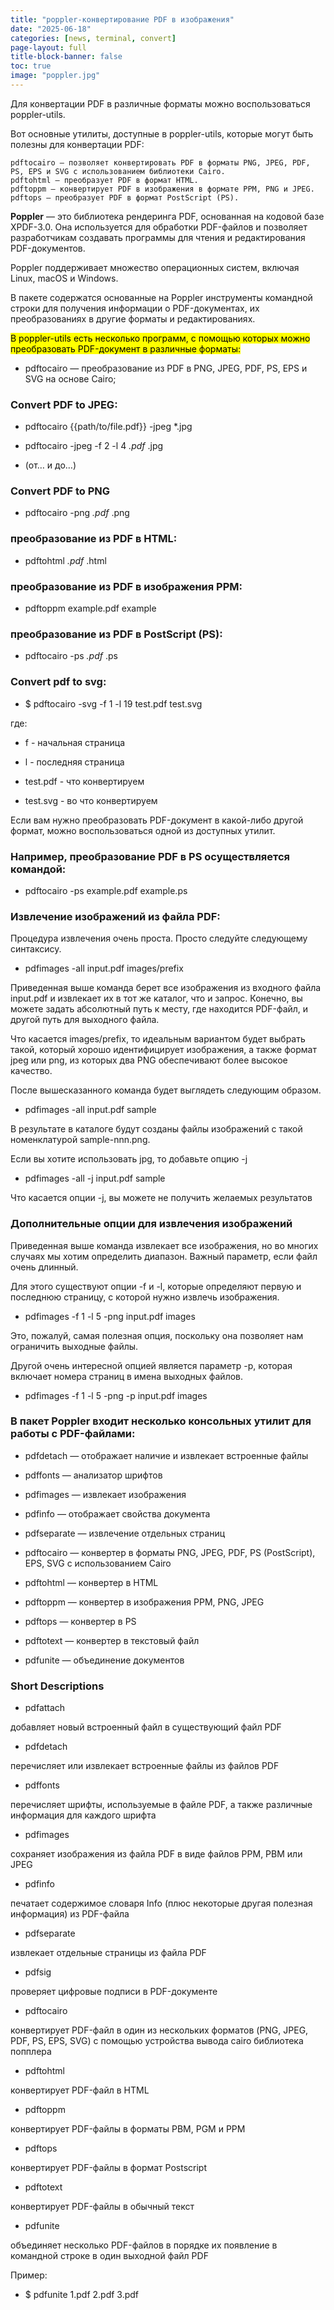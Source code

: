 ```yaml
---
title: "poppler-конвертирование PDF в изображения"
date: "2025-06-18"
categories: [news, terminal, convert]
page-layout: full
title-block-banner: false
toc: true
image: "poppler.jpg"
---
```


Для конвертации PDF в различные форматы можно воспользоваться poppler-utils.

Вот основные утилиты, доступные в poppler-utils, которые могут быть полезны для конвертации PDF:
```
pdftocairo — позволяет конвертировать PDF в форматы PNG, JPEG, PDF, PS, EPS и SVG с использованием библиотеки Cairo.
pdftohtml — преобразует PDF в формат HTML.
pdftoppm — конвертирует PDF в изображения в формате PPM, PNG и JPEG.
pdftops — преобразует PDF в формат PostScript (PS).
```

**Poppler** — это библиотека рендеринга PDF, основанная на кодовой базе XPDF-3.0. Она используется для обработки PDF-файлов и позволяет разработчикам создавать программы для чтения и редактирования PDF-документов. 

Poppler поддерживает множество операционных систем, включая Linux, macOS и Windows.

В пакете содержатся основанные на Poppler инструменты командной строки для получения информации о PDF-документах, их преобразованиях в другие форматы и редактированиях.

<mark>В poppler-utils есть несколько программ, с помощью которых можно преобразовать PDF-документ в различные форматы:</mark>

- pdftocairo — преобразование из PDF в PNG, JPEG, PDF, PS, EPS и SVG на основе Cairo;

### Convert PDF to JPEG:

- pdftocairo {{path/to/file.pdf}} -jpeg *.jpg

- pdftocairo -jpeg -f 2 -l 4 *.pdf  *.jpg

- (от... и до...)

### Convert PDF to PNG

- pdftocairo -png *.pdf *.png

### преобразование из PDF в HTML:

- pdftohtml *.pdf *.html

### преобразование из PDF в изображения PPM:

- pdftoppm example.pdf example

### преобразование из PDF в PostScript (PS):

- pdftocairo -ps *.pdf *.ps

### Convert pdf to svg:

- $ pdftocairo -svg -f 1 -l 19 test.pdf test.svg 

где:

- f - начальная страница

- l - последняя страница

- test.pdf - что конвертируем

- test.svg  - во что конвертируем

Если вам нужно преобразовать PDF-документ в какой-либо другой формат, можно воспользоваться одной из доступных утилит. 

### Например, преобразование PDF в PS осуществляется командой:

- pdftocairo -ps example.pdf example.ps

### Извлечение изображений из файла PDF:

Процедура извлечения очень проста. Просто следуйте следующему синтаксису.

- pdfimages -all input.pdf images/prefix

Приведенная выше команда берет все изображения из входного файла input.pdf и извлекает их в тот же каталог, что и запрос. Конечно, вы можете задать абсолютный путь к месту, где находится PDF-файл, и другой путь для выходного файла.

Что касается images/prefix, то идеальным вариантом будет выбрать такой, который хорошо идентифицирует изображения, а также формат jpeg или png, из которых два PNG обеспечивают более высокое качество.

После вышесказанного команда будет выглядеть следующим образом.

- pdfimages -all input.pdf sample

В результате в каталоге будут созданы файлы изображений с такой номенклатурой sample-nnn.png.

Если вы хотите использовать jpg, то добавьте опцию -j

- pdfimages -all -j input.pdf sample

Что касается опции -j, вы можете не получить желаемых результатов

### Дополнительные опции для извлечения изображений

Приведенная выше команда извлекает все изображения, но во многих случаях мы хотим определить диапазон. Важный параметр, если файл очень длинный.

Для этого существуют опции -f и -l, которые определяют первую и последнюю страницу, с которой нужно извлечь изображения.

- pdfimages -f 1 -l 5 -png input.pdf images

Это, пожалуй, самая полезная опция, поскольку она позволяет нам ограничить выходные файлы.

Другой очень интересной опцией является параметр -p, которая включает номера страниц в имена выходных файлов.

- pdfimages -f 1 -l 5 -png -p input.pdf images

### В пакет Poppler входит несколько консольных утилит для работы с PDF-файлами:

- pdfdetach — отображает наличие и извлекает встроенные файлы

- pdffonts — анализатор шрифтов

- pdfimages — извлекает изображения

- pdfinfo — отображает свойства документа

- pdfseparate — извлечение отдельных страниц

- pdftocairo — конвертер в форматы PNG, JPEG, PDF, PS (PostScript), EPS, SVG с использованием Cairo

- pdftohtml — конвертер в HTML

- pdftoppm — конвертер в изображения PPM, PNG, JPEG

- pdftops — конвертер в PS

- pdftotext — конвертер в текстовый файл

- pdfunite — объединение документов

### Short Descriptions

- pdfattach

добавляет новый встроенный файл в существующий файл PDF

- pdfdetach

перечисляет или извлекает встроенные файлы из файлов PDF

- pdffonts

перечисляет шрифты, используемые в файле PDF, а также различные информация для каждого шрифта 

- pdfimages
	
сохраняет изображения из файла PDF в виде файлов PPM, PBM или JPEG

- pdfinfo

печатает содержимое словаря Info (плюс некоторые другая полезная информация) из PDF-файла 

- pdfseparate
	
извлекает отдельные страницы из файла PDF 

- pdfsig
	
проверяет цифровые подписи в PDF-документе 

- pdftocairo
	
конвертирует PDF-файл в один из нескольких форматов (PNG, JPEG, PDF, PS, EPS, SVG) с помощью устройства вывода cairo библиотека попплера 

- pdftohtml
	
конвертирует PDF-файл в HTML

- pdftoppm
	
конвертирует PDF-файлы в форматы PBM, PGM и PPM 

- pdftops
	
конвертирует PDF-файлы в формат Postscript 

- pdftotext
	
конвертирует PDF-файлы в обычный текст 

- pdfunite
	
объединяет несколько PDF-файлов в порядке их появление в командной строке в один выходной файл PDF 

Пример:

- $ pdfunite 1.pdf 2.pdf 3.pdf


